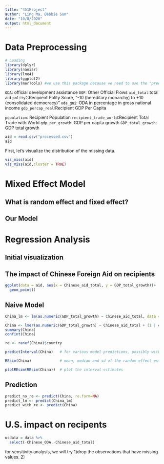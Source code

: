 ```yaml
---
title: "451Project"
author: "Ling Ma, Debbie Sun"
date: "10/8/2020"
output: html_document
---
```

# Data Preprocessing
```r
# Loading
library(dplyr)
library(naniar)
library(lme4)
library(ggplot2)
library(merTools) #we use this package because we need to use the "predictInterval" function
```

`ODA`: official development assistance
`OOF`: Other Official Flows
`aid_total`:total aid
`polity2`:Recipient Polity Score,  "-10 (hereditary monarchy) to +10 (consolidated democracy)"
`oda_gni`: ODA in percentage in gross national income
`gdp_percap_real`:Recipient GDP Per Capita

`population`: Recipient Population
`recipient_trade_world`:Recipient Total Trade with World
`gdp_per_growth`: GDP per capita growth
`GDP_total_growth`: GDP total growth

```r
aid = read.csv("processed.csv")
aid
```
First, let's visualize the distribution of the missing data.
```r
vis_miss(aid)
vis_miss(aid,cluster = TRUE)
```

# Mixed Effect Model

## What is random effect and fixed effect?

## Our Model


# Regression Analysis
## Initial visualization 

## The impact of Chinese Foreign Aid on recipients
```r
ggplot(data = aid, aes(x = Chinese_aid_total, y = GDP_total_growth))+
  geom_point()
```
## Naive Model
```r
China_lm <- lm(as.numeric(GDP_total_growth) ~ Chinese_aid_total, data = aid)
```

```r
China <- lmer(as.numeric(GDP_total_growth) ~ Chinese_aid_total + (1 | country), data = aid)
summary(China)
confint(China)
```
```r
re <- ranef(China)$country

```


```r
predictInterval(China)   # for various model predictions, possibly with new data

REsim(China)             # mean, median and sd of the random effect estimates

plotREsim(REsim(China))  # plot the interval estimates
```

## Prediction
```r
predict_no_re <- predict(China, re.form=NA)
predict_lm <- predict(China_lm)
predict_with_re <- predict(China)
```




# U.S. impact on recipents

```r
usdata = data %>%
  select(-Chinese_ODA,-Chinese_aid_total)
```
for sensitivity analysis, we will try 1)drop the observations that have missing values. 2)



























